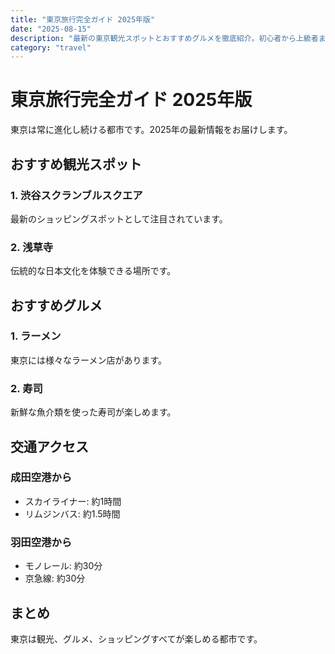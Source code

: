 ```yaml
---
title: "東京旅行完全ガイド 2025年版"
date: "2025-08-15"
description: "最新の東京観光スポットとおすすめグルメを徹底紹介。初心者から上級者まで楽しめる東京旅行の完全ガイド。"
category: "travel"
---
```


# 東京旅行完全ガイド 2025年版

東京は常に進化し続ける都市です。2025年の最新情報をお届けします。

## おすすめ観光スポット

### 1. 渋谷スクランブルスクエア
最新のショッピングスポットとして注目されています。

### 2. 浅草寺
伝統的な日本文化を体験できる場所です。

## おすすめグルメ

### 1. ラーメン
東京には様々なラーメン店があります。

### 2. 寿司
新鮮な魚介類を使った寿司が楽しめます。

## 交通アクセス

### 成田空港から
- スカイライナー: 約1時間
- リムジンバス: 約1.5時間

### 羽田空港から
- モノレール: 約30分
- 京急線: 約30分

## まとめ

東京は観光、グルメ、ショッピングすべてが楽しめる都市です。 